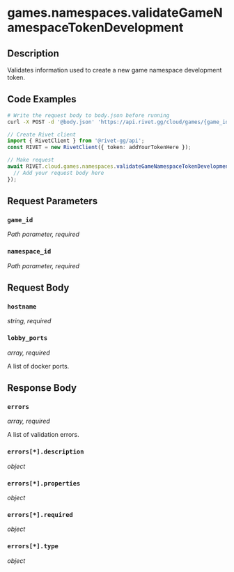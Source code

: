 

# games.namespaces.validateGameNamespaceTokenDevelopment

## Description

Validates information used to create a new game namespace development token.


## Code Examples

<CodeGroup title='Request' tag='POST' label='https://api.rivet.gg/cloud/games/{game_id}/namespaces/{namespace_id}/tokens/development/validate'>

```bash {{ title: 'cURL' }}
# Write the request body to body.json before running
curl -X POST -d '@body.json' 'https://api.rivet.gg/cloud/games/{game_id}/namespaces/{namespace_id}/tokens/development/validate'
```

```ts
// Create Rivet client
import { RivetClient } from '@rivet-gg/api';
const RIVET = new RivetClient({ token: addYourTokenHere });

// Make request
await RIVET.cloud.games.namespaces.validateGameNamespaceTokenDevelopment({
  // Add your request body here
});
```

</CodeGroup>


## Request Parameters


### `game_id`

_Path parameter, required_





### `namespace_id`

_Path parameter, required_





## Request Body

### `hostname`

_string, required_

### `lobby_ports`

_array, required_

A list of docker ports.




## Response Body

### `errors`

_array, required_

A list of validation errors.

### `errors[*].description`

_object_

### `errors[*].properties`

_object_

### `errors[*].required`

_object_

### `errors[*].type`

_object_



